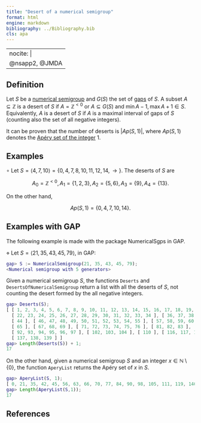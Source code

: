 ```yaml
---
title: "Desert of a numerical semigroup"
format: html
engine: markdown
bibliography: ../Bibliography.bib
cls: apa
---
```


---
nocite: |
  @nsapp2, @JMDA
---

## Definition

Let $S$ be a [numerical semigroup](../Basic-concepts/Numerical-semigroup.qmd) and $G(S)$ the set of [gaps](../Basic-concepts/Gap.qmd) of $S$. A subset $A \subseteq \mathbb{Z}$ is a desert of $S$ if $A = \mathbb{Z}^{< 0}$ or $A \subseteq G(S)$ and $\min A - 1, \max A + 1 \in S$. Equivalently, $A$ is a desert of $S$ if $A$ is a maximal interval of gaps of $S$ (counting also the set of all negative integers).

It can be proven that the number of deserts is $|Ap(S, 1)|$, where $Ap(S,1)$ denotes the [Apéry set of the integer](Apery-set-integer.qmd) $1$.

## Examples

$\circ$ Let $S = \langle 4, 7, 10 \rangle = \{ 0, 4, 7, 8, 10, 11, 12, 14, \rightarrow \}$. The deserts of $S$ are

$$
A_0 = \mathbb{Z}^{<0}, A_1 = \{1, 2, 3\}, A_2 = \{5, 6\}, A_3 = \{9\}, A_4 = \{13\}.
$$

On the other hand,

$$
Ap(S,1) = \{0, 4, 7, 10, 14\}.
$$

## Examples with GAP

The following example is made with the package NumericalSgps in GAP.

$\diamond$ Let $S = \langle 21, 35, 43, 45, 79 \rangle$, in GAP:

``` gap
gap> S := NumericalSemigroup(21, 35, 43, 45, 79);
<Numerical semigroup with 5 generators>
```

Given a numerical semigroup $S$, the functions `Deserts` and `DesertsOfNumericalSemigroup` return a list with all the deserts of $S$, not counting the desert formed by the all negative integers.

``` gap
gap> Deserts(S);
[ [ 1, 2, 3, 4, 5, 6, 7, 8, 9, 10, 11, 12, 13, 14, 15, 16, 17, 18, 19, 20 ],
  [ 22, 23, 24, 25, 26, 27, 28, 29, 30, 31, 32, 33, 34 ], [ 36, 37, 38, 39, 40, 41 ],
  [ 44 ], [ 46, 47, 48, 49, 50, 51, 52, 53, 54, 55 ], [ 57, 58, 59, 60, 61, 62 ],
  [ 65 ], [ 67, 68, 69 ], [ 71, 72, 73, 74, 75, 76 ], [ 81, 82, 83 ], [ 89 ],
  [ 92, 93, 94, 95, 96, 97 ], [ 102, 103, 104 ], [ 110 ], [ 116, 117, 118 ],
  [ 137, 138, 139 ] ]
gap> Length(Deserts(S)) + 1;
17
```

On the other hand, given a numerical semigroup $S$ and an integer $x \in \mathbb{N} \setminus \{0\}$, the function `AperyList` returns the Apéry set of $x$ in $S$.

``` gap
gap> AperyList(S, 1);
[ 0, 21, 35, 42, 45, 56, 63, 66, 70, 77, 84, 90, 98, 105, 111, 119, 140 ]
gap> Length(AperyList(S,1));
17
```

## References

::: {#refs}

:::
